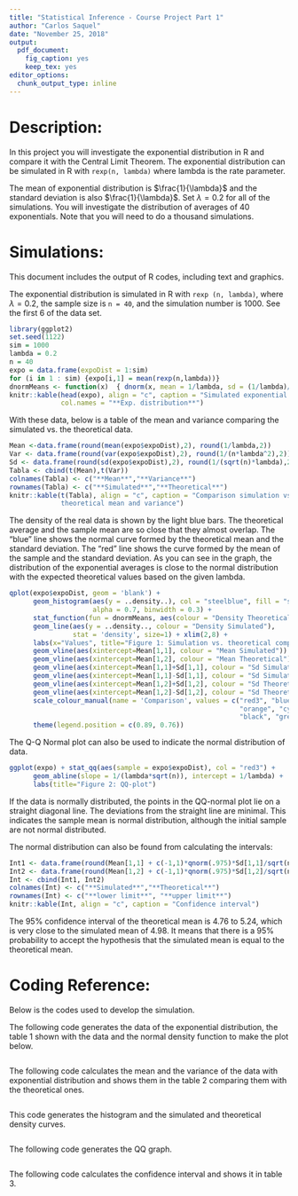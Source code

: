---
title: "Statistical Inference - Course Project Part 1"
author: "Carlos Saquel"
date: "November 25, 2018"
output: 
  pdf_document: 
    fig_caption: yes
    keep_tex: yes
editor_options: 
  chunk_output_type: inline
---
# Description: 


In this project you will investigate the exponential distribution in R and compare it with the Central Limit Theorem. The exponential distribution can be simulated in R with `rexp(n, lambda)` where lambda is the rate parameter.



The mean of exponential distribution is $\frac{1}{\lambda}$ and the standard deviation is also $\frac{1}{\lambda}$. Set $\lambda = 0.2$ for all of the simulations. You will investigate the distribution of averages of 40 exponentials. Note that you will need to do a thousand simulations.



# Simulations:


This document includes the output of R codes, including text and graphics.



The exponential distribution is simulated in R with `rexp (n, lambda)`, where $\lambda = 0.2$, the sample size is `n = 40`, and the simulation number is 1000. See the first 6 of the data set.



```{r table1,echo=FALSE, message=FALSE}
library(ggplot2)
set.seed(1122)
sim = 1000
lambda = 0.2
n = 40
expo = data.frame(expoDist = 1:sim)
for (i in 1 : sim) {expo[i,1] = mean(rexp(n,lambda))}
dnormMeans <- function(x)  { dnorm(x, mean = 1/lambda, sd = (1/lambda)/sqrt(n)) }
knitr::kable(head(expo), align = "c", caption = "Simulated exponential distribution",
             col.names = "**Exp. distribution**")
```


With these data, below is a table of the mean and variance comparing the simulated vs. the theoretical data.


```{r table2, echo=FALSE}
Mean <-data.frame(round(mean(expo$expoDist),2), round(1/lambda,2))
Var <- data.frame(round(var(expo$expoDist),2), round(1/(n*lambda^2),2))
Sd <- data.frame(round(sd(expo$expoDist),2), round(1/(sqrt(n)*lambda),2))
Tabla <- cbind(t(Mean),t(Var))
colnames(Tabla) <- c("**Mean**","**Variance**")
rownames(Tabla) <- c("**Simulated**","**Theoretical**")
knitr::kable(t(Tabla), align = "c", caption = "Comparison simulation vs. 
             theoretical mean and variance")
```


The density of the real data is shown by the light blue bars. The theoretical average and the sample mean are so close that they almost overlap. The "blue" line shows the normal curve formed by the theoretical mean and the standard deviation. The "red" line shows the curve formed by the mean of the sample and the standard deviation. As you can see in the graph, the distribution of the exponential averages is close to the normal distribution with the expected theoretical values based on the given lambda.


```{r plot1,echo=FALSE, fig.align='center', message=FALSE, warning=FALSE}
qplot(expo$expoDist, geom = 'blank') +
      geom_histogram(aes(y = ..density..), col = "steelblue", fill = "steelblue",
                     alpha = 0.7, binwidth = 0.3) +
      stat_function(fun = dnormMeans, aes(colour = "Density Theoretical"), size=1.5) +       
      geom_line(aes(y = ..density.., colour = "Density Simulated"),
                stat = 'density', size=1) + xlim(2,8) +
      labs(x="Values", title="Figure 1: Simulation vs. theoretical comparison")+
      geom_vline(aes(xintercept=Mean[1,1], colour = "Mean Simulated")) + 
      geom_vline(aes(xintercept=Mean[1,2], colour = "Mean Theoretical")) +
      geom_vline(aes(xintercept=Mean[1,1]+Sd[1,1], colour = "Sd Simulated")) +
      geom_vline(aes(xintercept=Mean[1,1]-Sd[1,1], colour = "Sd Simulated")) +
      geom_vline(aes(xintercept=Mean[1,2]+Sd[1,2], colour = "Sd Theoretical")) +
      geom_vline(aes(xintercept=Mean[1,2]-Sd[1,2], colour = "Sd Theoretical")) +
      scale_colour_manual(name = 'Comparison', values = c("red3", "blue",
                                                          "orange", "cyan",
                                                          "black", "green")) +
      theme(legend.position = c(0.89, 0.76))
```


The Q-Q Normal plot can also be used to indicate the normal distribution of data.


```{r plot2,echo=FALSE, fig.height=3, fig.width=3, fig.align='center'}
ggplot(expo) + stat_qq(aes(sample = expo$expoDist), col = "red3") + 
      geom_abline(slope = 1/(lambda*sqrt(n)), intercept = 1/lambda) +
      labs(title="Figure 2: QQ-plot")
```


If the data is normally distributed, the points in the QQ-normal plot lie on a straight diagonal line. The deviations from the straight line are minimal. This indicates the sample mean is normal distribution, although the initial sample are not normal distributed.


The normal distribution can also be found from calculating the intervals:


```{r table3,echo=FALSE}
Int1 <- data.frame(round(Mean[1,1] + c(-1,1)*qnorm(.975)*Sd[1,1]/sqrt(n),2))
Int2 <- data.frame(round(Mean[1,2] + c(-1,1)*qnorm(.975)*Sd[1,2]/sqrt(n),2))
Int <- cbind(Int1, Int2)
colnames(Int) <- c("**Simulated**","**Theoretical**")
rownames(Int) <- c("**lower limit**", "**upper limit**")
knitr::kable(Int, align = "c", caption = "Confidence interval")
```


The 95% confidence interval of the theoretical mean is 4.76 to 5.24, which is very close to the simulated mean of 4.98. It means that there is a 95% probability to accept the hypothesis that the simulated mean is equal to the theoretical mean.



# Coding Reference: 
Below is the codes used to develop the simulation.


The following code generates the data of the exponential distribution, the table 1 shown with the data and the normal density function to make the plot below.


```{r code1, ref.label='table1', results='hide', echo=TRUE, eval=F}
```


The following code calculates the mean and the variance of the data with exponential distribution and shows them in the table 2 comparing them with the theoretical ones.


```{r code2, ref.label='table2', results='hide', echo=TRUE, eval=F}
```


This code generates the histogram and the simulated and theoretical density curves.


```{r code3, ref.label='plot1', results='hide', echo=TRUE, eval=F}
```


The following code generates the QQ graph.


```{r code4, ref.label='plot2', results='hide', echo=TRUE, eval=F}
```


The following code calculates the confidence interval and shows it in table 3.


```{r code5, ref.label='table3', results='hide', echo=TRUE, eval=F}
```




